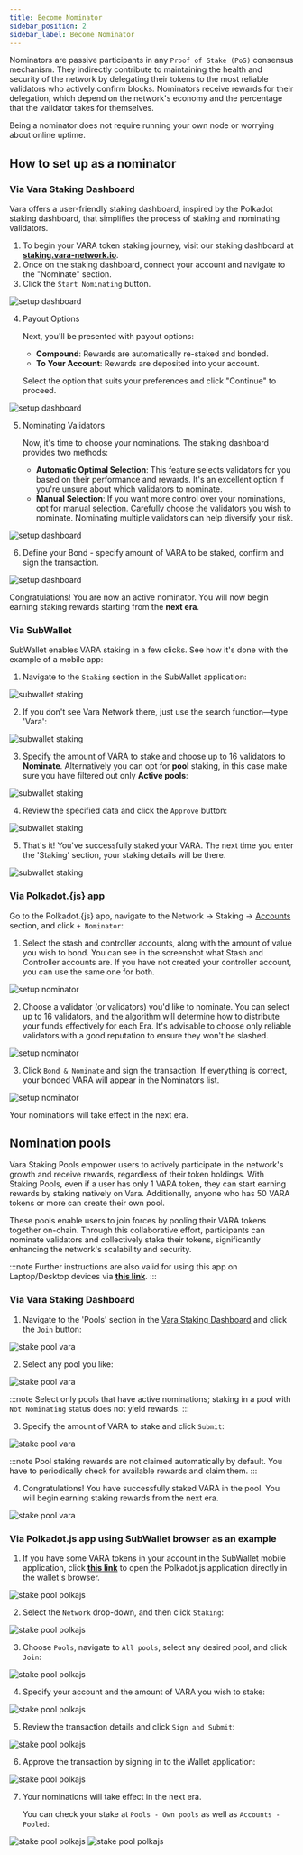 ```yaml
---
title: Become Nominator
sidebar_position: 2
sidebar_label: Become Nominator
---
```



Nominators are passive participants in any `Proof of Stake (PoS)` consensus mechanism. They indirectly contribute to maintaining the health and security of the network by delegating their tokens to the most reliable validators who actively confirm blocks. Nominators receive rewards for their delegation, which depend on the network's economy and the percentage that the validator takes for themselves.

Being a nominator does not require running your own node or worrying about online uptime.

## How to set up as a nominator

### Via Vara Staking Dashboard

Vara offers a user-friendly staking dashboard, inspired by the Polkadot staking dashboard, that simplifies the process of staking and nominating validators.

1. To begin your VARA token staking journey, visit our staking dashboard at **[staking.vara-network.io](https://staking.vara-network.io/)**.
2. Once on the staking dashboard, connect your account and navigate to the "Nominate" section.
3. Click the `Start Nominating` button.

![setup dashboard](./img/dashboard-1.png)

4. Payout Options

    Next, you'll be presented with payout options:

    - **Compound**: Rewards are automatically re-staked and bonded.
    - **To Your Account**: Rewards are deposited into your account.

    Select the option that suits your preferences and click "Continue" to proceed.

![setup dashboard](./img/dashboard-2.png)

5. Nominating Validators

    Now, it's time to choose your nominations. The staking dashboard provides two methods:

    - **Automatic Optimal Selection**: This feature selects validators for you based on their performance and rewards. It's an excellent option if you're unsure about which validators to nominate.
    - **Manual Selection**: If you want more control over your nominations, opt for manual selection. Carefully choose the validators you wish to nominate. Nominating multiple validators can help diversify your risk.

![setup dashboard](./img/dashboard-3.png)

6. Define your Bond - specify amount of VARA to be staked, confirm and sign the transaction.

![setup dashboard](./img/dashboard-4.png)

Congratulations! You are now an active nominator. You will now begin earning staking rewards starting from the **next era**.

### Via SubWallet

SubWallet enables VARA staking in a few clicks. See how it's done with the example of a mobile app:

1. Navigate to the `Staking` section in the SubWallet application:

![subwallet staking](./img/subwallet-staking-1.jpg)

2. If you don't see Vara Network there, just use the search function—type 'Vara':

![subwallet staking](./img/subwallet-staking-2.jpg)

3. Specify the amount of VARA to stake and choose up to 16 validators to **Nominate**. Alternatively you can opt for **pool** staking, in this case make sure you have filtered out only **Active pools**:

![subwallet staking](./img/subwallet-staking-3.jpg)

4. Review the specified data and click the `Approve` button:

![subwallet staking](./img/subwallet-staking-4.jpg)

5. That's it! You've successfully staked your VARA. The next time you enter the 'Staking' section, your staking details will be there.

![subwallet staking](./img/subwallet-staking-5.jpg)

### Via Polkadot.\{js\} app

Go to the Polkadot.\{js\} app, navigate to the Network → Staking → [Accounts](https://polkadot.js.org/apps/?rpc=wss%3A%2F%2Frpc.vara-network.io#/staking/actions) section, and click `+ Nominator`:

1. Select the stash and controller accounts, along with the amount of value you wish to bond. You can see in the screenshot what Stash and Controller accounts are. If you have not created your controller account, you can use the same one for both.

![setup nominator](./img/nominator-1.png)

2. Choose a validator (or validators) you'd like to nominate. You can select up to 16 validators, and the algorithm will determine how to distribute your funds effectively for each Era. It's advisable to choose only reliable validators with a good reputation to ensure they won't be slashed.

![setup nominator](./img/nominator-2.png)

3. Click `Bond & Nominate` and sign the transaction. If everything is correct, your bonded VARA will appear in the Nominators list.

![setup nominator](./img/nominator-3.png)

Your nominations will take effect in the next era.

## Nomination pools

Vara Staking Pools empower users to actively participate in the network's growth and receive rewards, regardless of their token holdings. With Staking Pools, even if a user has only 1 VARA token, they can start earning rewards by staking natively on Vara. Additionally, anyone who has 50 VARA tokens or more can create their own pool.

These pools enable users to join forces by pooling their VARA tokens together on-chain. Through this collaborative effort, participants can nominate validators and collectively stake their tokens, significantly enhancing the network's scalability and security.

:::note
Further instructions are also valid for using this app on Laptop/Desktop devices via **[this link](https://polkadot.js.org/apps/?rpc=wss://rpc.vara-network.io#/explorer)**.
:::

### Via Vara Staking Dashboard

1. Navigate to the 'Pools' section in the [Vara Staking Dashboard](https://staking.vara-network.io/#/pools) and click the `Join` button:

![stake pool vara](./img/stakepool-vara-1.png)

2. Select any pool you like:

![stake pool vara](./img/stakepool-vara-2.png)

:::note
Select only pools that have active nominations; staking in a pool with `Not Nominating` status does not yield rewards.
:::

3. Specify the amount of VARA to stake and click `Submit`:

![stake pool vara](./img/stakepool-vara-3.png)

:::note
Pool staking rewards are not claimed automatically by default. You have to periodically check for available rewards and claim them.
:::

4. Congratulations! You have successfully staked VARA in the pool. You will begin earning staking rewards from the next era.

![stake pool vara](./img/stakepool-vara-4.png)

### Via Polkadot.js app using SubWallet browser as an example

1. If you have some VARA tokens in your account in the SubWallet mobile application, click **[this link](https://mobile.subwallet.app/browser?url=https%3A%2F%2Fslink.subwallet.app%2Fpolkadot-vara)** to open the Polkadot.js application directly in the wallet's browser.

![stake pool polkajs](./img/stakepool_subwallet_2.jpg)

2. Select the `Network` drop-down, and then click `Staking`:

![stake pool polkajs](./img/stakepool_subwallet_3.jpg)

3. Choose `Pools`, navigate to `All pools`, select any desired pool, and click `Join`:

![stake pool polkajs](./img/stakepool_subwallet_4.jpg)

4. Specify your account and the amount of VARA you wish to stake:

![stake pool polkajs](./img/stakepool_subwallet_5.jpg)

5. Review the transaction details and click `Sign and Submit`:

![stake pool polkajs](./img/stakepool_subwallet_6.jpg)

6. Approve the transaction by signing in to the Wallet application:

![stake pool polkajs](./img/stakepool_subwallet_7.jpg)

7. Your nominations will take effect in the next era.

    You can check your stake at `Pools - Own pools` as well as `Accounts - Pooled`:

![stake pool polkajs](./img/stakepool_subwallet_8-1.jpg)
![stake pool polkajs](./img/stakepool_subwallet_8-2.jpg)

<!--
### How to Get Started

Participating in Vara Staking Pools is straightforward:

1. Visit our dedicated staking platform: https://staking.vara-network.io/#/pools.
2. Connect your wallet to the platform securely.
3. Browse the available pools and choose the one that aligns with your preferences and goals.
4. Join the pool, and your staked VARA tokens will start actively participating in network consensus and earning rewards.
-->
